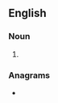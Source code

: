 ==English==

===Noun===
{{head
|en|noun form}}

# {{plural of|en|diamonte}}

===Anagrams===
* {{anagrams|en|a=adeimnost|Maidstone|dominates|nosematid|somniated|stamenoid|staminode}}